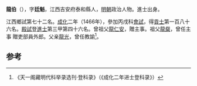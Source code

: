 '''龍伯'''（{{bd|1431年||？}}），字'''廷魁'''，江西吉安府泰和縣人，[[明朝|明朝]]政治人物。進士出身。

江西鄉試第七十二名。[[成化|成化]]二年（1466年），參加丙戌科[[會試|會試]]，得[[貢士|貢士]]第一百八十六名。[[殿試|殿試]]登[[進士|進士]]第三甲第四十六名。曾祖父[[龍仁安|龍仁安]]，贈主事。祖父[[龍粲|龍粲]]，曾任主事 贈吏部員外郎。父亲[[龍光|龍光]]，曾任教諭<ref>《天一阁藏明代科举录选刊·登科录》（《成化二年进士登科录》）</ref>。

==参考==
{{reflist}}
{{明朝人物小作品}}
{{成化二年丙戌科殿試金榜}}